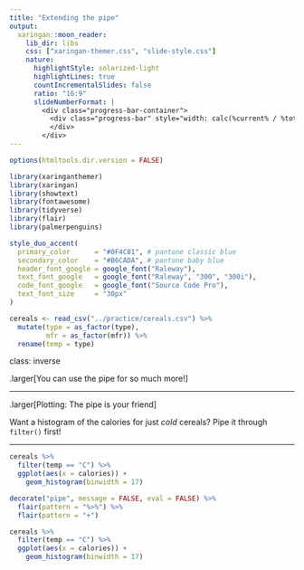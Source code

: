 ```yaml
---
title: "Extending the pipe"
output:
  xaringan::moon_reader:
    lib_dir: libs
    css: ["xaringan-themer.css", "slide-style.css"]
    nature:
      highlightStyle: solarized-light
      highlightLines: true
      countIncrementalSlides: false
      ratio: "16:9"
      slideNumberFormat: |
        <div class="progress-bar-container">
          <div class="progress-bar" style="width: calc(%current% / %total% * 100%);">
          </div>
        </div>
---
```


```r
options(htmltools.dir.version = FALSE)
```

```r
library(xaringanthemer)
library(xaringan)
library(showtext)
library(fontawesome)
library(tidyverse)
library(flair)
library(palmerpenguins)

style_duo_accent(
  primary_color      = "#0F4C81", # pantone classic blue
  secondary_color    = "#B6CADA", # pantone baby blue
  header_font_google = google_font("Raleway"),
  text_font_google   = google_font("Raleway", "300", "300i"),
  code_font_google   = google_font("Source Code Pro"),
  text_font_size     = "30px"
)
```

```r
cereals <- read_csv("../practice/cereals.csv") %>% 
  mutate(type = as_factor(type), 
         mfr = as_factor(mfr)) %>% 
  rename(temp = type)
```

class: inverse

.larger[You can use the pipe for so much more!]

---

.larger[Plotting: The pipe is your friend]

Want a histogram of the calories for just *cold* cereals?  Pipe it through 
`filter()` first!

---

```r
cereals %>%
  filter(temp == "C") %>%
  ggplot(aes(x = calories)) +
    geom_histogram(binwidth = 17)
```

```r
decorate("pipe", message = FALSE, eval = FALSE) %>% 
  flair(pattern = "%>%") %>% 
  flair(pattern = "+")
```

```r
cereals %>%
  filter(temp == "C") %>%
  ggplot(aes(x = calories)) +
    geom_histogram(binwidth = 17)
```

